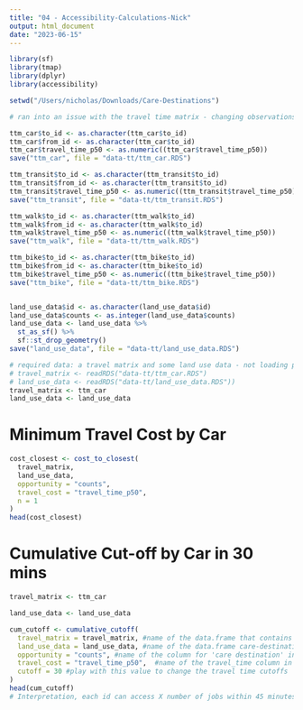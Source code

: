 ```yaml
---
title: "04 - Accessibility-Calculations-Nick"
output: html_document
date: "2023-06-15"
---
```


```r
library(sf)
library(tmap)
library(dplyr)
library(accessibility)
```

```r
setwd("/Users/nicholas/Downloads/Care-Destinations")
```


```r
# ran into an issue with the travel time matrix - changing observations to match the example from package 

ttm_car$to_id <- as.character(ttm_car$to_id)
ttm_car$from_id <- as.character(ttm_car$to_id)
ttm_car$travel_time_p50 <- as.numeric((ttm_car$travel_time_p50))
save("ttm_car", file = "data-tt/ttm_car.RDS")

ttm_transit$to_id <- as.character(ttm_transit$to_id)
ttm_transit$from_id <- as.character(ttm_transit$to_id)
ttm_transit$travel_time_p50 <- as.numeric((ttm_transit$travel_time_p50))
save("ttm_transit", file = "data-tt/ttm_transit.RDS")

ttm_walk$to_id <- as.character(ttm_walk$to_id)
ttm_walk$from_id <- as.character(ttm_walk$to_id)
ttm_walk$travel_time_p50 <- as.numeric((ttm_walk$travel_time_p50))
save("ttm_walk", file = "data-tt/ttm_walk.RDS")

ttm_bike$to_id <- as.character(ttm_bike$to_id)
ttm_bike$from_id <- as.character(ttm_bike$to_id)
ttm_bike$travel_time_p50 <- as.numeric((ttm_bike$travel_time_p50))
save("ttm_bike", file = "data-tt/ttm_bike.RDS")


land_use_data$id <- as.character(land_use_data$id)
land_use_data$counts <- as.integer(land_use_data$counts)
land_use_data <- land_use_data %>% 
  st_as_sf() %>%
  sf::st_drop_geometry()
save("land_use_data", file = "data-tt/land_use_data.RDS")
```


```r
# required data: a travel matrix and some land use data - not loading properly as an RDS so being called in from environment 
# travel_matrix <- readRDS("data-tt/ttm_car.RDS")
# land_use_data <- readRDS("data-tt/land_use_data.RDS"))
travel_matrix <- ttm_car
land_use_data <- land_use_data
```

# Minimum Travel Cost by Car
```r
cost_closest <- cost_to_closest(
  travel_matrix,
  land_use_data,
  opportunity = "counts",
  travel_cost = "travel_time_p50",
  n = 1
)
head(cost_closest)
```

# Cumulative Cut-off by Car in 30 mins
```r
travel_matrix <- ttm_car

land_use_data <- land_use_data

cum_cutoff <- cumulative_cutoff(
  travel_matrix = travel_matrix, #name of the data.frame that contains the travel times and the from_ids to to_ids
  land_use_data = land_use_data, #name of the data.frame care-destination counts per DA
  opportunity = "counts", #name of the column for 'care destination' in 'land_use_data'
  travel_cost = "travel_time_p50",  #name of the travel_time column in 'travel_matrix'
  cutoff = 30 #play with this value to change the travel time cutoffs
)
head(cum_cutoff)
# Interpretation, each id can access X number of jobs within 45 minutes of travel. Population is not an input, so this is not a 'competitive' measure so this score is only based on impedance and nodes not consider the 'mass effect' (i.e., population centers that are larger demand more opportunities).
```


